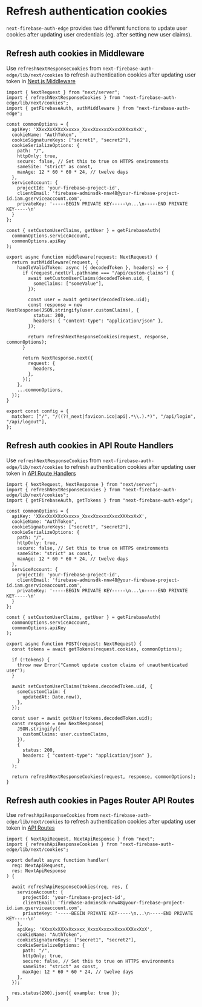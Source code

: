 # Refresh authentication cookies

`next-firebase-auth-edge` provides two different functions to update user cookies after updating user credentials (eg. after setting new user claims).

## Refresh auth cookies in Middleware

Use `refreshNextResponseCookies` from `next-firebase-auth-edge/lib/next/cookies` to refresh authentication cookies after updating user token in [Next.js Middleware](https://nextjs.org/docs/app/building-your-application/routing/middleware)

```tsx filename="middleware.ts"
import { NextRequest } from "next/server";
import { refreshNextResponseCookies } from "next-firebase-auth-edge/lib/next/cookies";
import { getFirebaseAuth, authMiddleware } from "next-firebase-auth-edge";

const commonOptions = {
  apiKey: 'XXxxXxXXXxXxxxxx_XxxxXxxxxxXxxxXXXxxXxX',
  cookieName: "AuthToken",
  cookieSignatureKeys: ["secret1", "secret2"],
  cookieSerializeOptions: {
    path: "/",
    httpOnly: true,
    secure: false, // Set this to true on HTTPS environments
    sameSite: "strict" as const,
    maxAge: 12 * 60 * 60 * 24, // twelve days
  },
  serviceAccount: {
    projectId: 'your-firebase-project-id',
    clientEmail: 'firebase-adminsdk-nnw48@your-firebase-project-id.iam.gserviceaccount.com',
    privateKey: '-----BEGIN PRIVATE KEY-----\n...\n-----END PRIVATE KEY-----\n'
  }
};

const { setCustomUserClaims, getUser } = getFirebaseAuth(
  commonOptions.serviceAccount,
  commonOptions.apiKey
);

export async function middleware(request: NextRequest) {
  return authMiddleware(request, {
    handleValidToken: async ({ decodedToken }, headers) => {
      if (request.nextUrl.pathname === "/api/custom-claims") {
        await setCustomUserClaims(decodedToken.uid, {
          someClaims: ["someValue"],
        });

        const user = await getUser(decodedToken.uid);
        const response = new NextResponse(JSON.stringify(user.customClaims), {
          status: 200,
          headers: { "content-type": "application/json" },
        });

        return refreshNextResponseCookies(request, response, commonOptions);
      }

      return NextResponse.next({
        request: {
          headers,
        },
      });
    },
    ...commonOptions,
  });
}

export const config = {
  matcher: ["/", "/((?!_next|favicon.ico|api|.*\\.).*)", "/api/login", "/api/logout"],
};
```

## Refresh auth cookies in API Route Handlers

Use `refreshNextResponseCookies` from `next-firebase-auth-edge/lib/next/cookies` to refresh authentication cookies after updating user token in [API Route Handlers](https://nextjs.org/docs/app/building-your-application/routing/route-handlers)

```tsx
import { NextRequest, NextResponse } from "next/server";
import { refreshNextResponseCookies } from "next-firebase-auth-edge/lib/next/cookies";
import { getFirebaseAuth, getTokens } from "next-firebase-auth-edge";

const commonOptions = {
  apiKey: 'XXxxXxXXXxXxxxxx_XxxxXxxxxxXxxxXXXxxXxX',
  cookieName: "AuthToken",
  cookieSignatureKeys: ["secret1", "secret2"],
  cookieSerializeOptions: {
    path: "/",
    httpOnly: true,
    secure: false, // Set this to true on HTTPS environments
    sameSite: "strict" as const,
    maxAge: 12 * 60 * 60 * 24, // twelve days
  },
  serviceAccount: {
    projectId: 'your-firebase-project-id',
    clientEmail: 'firebase-adminsdk-nnw48@your-firebase-project-id.iam.gserviceaccount.com',
    privateKey: '-----BEGIN PRIVATE KEY-----\n...\n-----END PRIVATE KEY-----\n'
  }
};

const { setCustomUserClaims, getUser } = getFirebaseAuth(
  commonOptions.serviceAccount,
  commonOptions.apiKey
);

export async function POST(request: NextRequest) {
  const tokens = await getTokens(request.cookies, commonOptions);

  if (!tokens) {
    throw new Error("Cannot update custom claims of unauthenticated user");
  }

  await setCustomUserClaims(tokens.decodedToken.uid, {
    someCustomClaim: {
      updatedAt: Date.now(),
    },
  });

  const user = await getUser(tokens.decodedToken.uid);
  const response = new NextResponse(
    JSON.stringify({
      customClaims: user.customClaims,
    }),
    {
      status: 200,
      headers: { "content-type": "application/json" },
    }
  );

  return refreshNextResponseCookies(request, response, commonOptions);
}
```


## Refresh auth cookies in Pages Router API Routes

Use `refreshApiResponseCookies` from `next-firebase-auth-edge/lib/next/cookies` to refresh authentication cookies after updating user token in [API Routes](https://nextjs.org/docs/pages/building-your-application/routing/api-routes)

```tsx
import { NextApiRequest, NextApiResponse } from "next";
import { refreshApiResponseCookies } from "next-firebase-auth-edge/lib/next/cookies";

export default async function handler(
  req: NextApiRequest,
  res: NextApiResponse
) {

  await refreshApiResponseCookies(req, res, {
    serviceAccount: {
      projectId: 'your-firebase-project-id',
      clientEmail: 'firebase-adminsdk-nnw48@your-firebase-project-id.iam.gserviceaccount.com',
      privateKey: '-----BEGIN PRIVATE KEY-----\n...\n-----END PRIVATE KEY-----\n'
    },
    apiKey: 'XXxxXxXXXxXxxxxx_XxxxXxxxxxXxxxXXXxxXxX',
    cookieName: "AuthToken",
    cookieSignatureKeys: ["secret1", "secret2"],
    cookieSerializeOptions: {
      path: "/",
      httpOnly: true,
      secure: false, // Set this to true on HTTPS environments
      sameSite: "strict" as const,
      maxAge: 12 * 60 * 60 * 24, // twelve days
    },
  });

  res.status(200).json({ example: true });
}
```